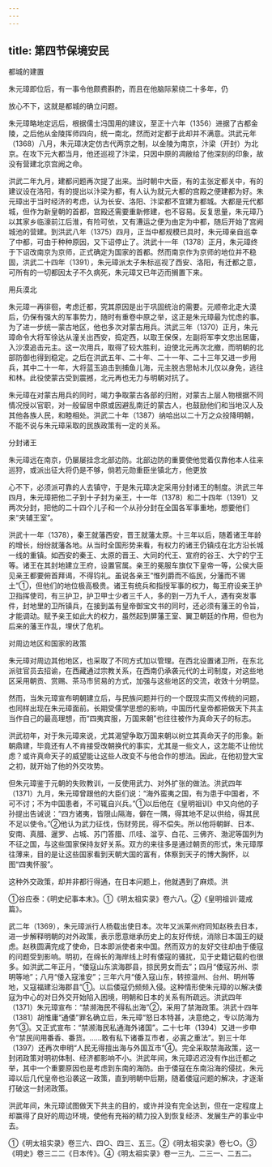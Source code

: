 ```yaml
---
---
---
```

title: 第四节保境安民
---



都城的建置

朱元璋即位后，有一事令他颇费斟酌，而且在他脑际萦绕二十多年，仍

放心不下，这就是都城的确立问题。

朱元璋略地定远后，根据儒士冯国用的建议，至正十六年（1356）进据了古都金陵，之后他从金陵挥师四向，统一南北，然而对定都于此却并不满意。洪武元年（1368）八月，朱元璋决定仿古代两京之制，以金陵为南京，汴梁（开封）为北京。在攻下元大都当月，他还巡视了汴梁，只因中原的凋敝给了他深刻的印象，故没有营建北京宫阙之命。

洪武二年九月，建都问题再次提了出来。当时朝中大臣，有的主张定都关中，有的建议设在洛阳，有的提出以汴梁为都，有人认为就元大都的宫殿之便建都为好。朱元璋出于当时经济的考虑，认为长安、洛阳、汴梁都不宜建为都城。大都是元代都城，但作为新皇朝的首都，宫殿还需要重新修建，也不容易。反复思量，朱元璋乃以其家乡临濠前江后淮，有险可依，又有漕运之便为由定为中都，随后开始了宫阙城池的营建。到洪武八年（1375）四月，正当中都规模已具时，朱元璋亲自巡幸了中都，可由于种种原因，又下诏停止了。洪武十一年（1378）正月，朱元璋终于下诏改南京为京师，正式确定为国家的首都。然而南京作为京师的地位并不稳固，洪武二十四年（1391），朱元璋派太子朱标巡视了西安、洛阳，有迁都之意，可所有的一切都因太子不久病死，朱元璋又已年迈而搁置下来。

用兵漠北

朱元璋一再徘徊，考虑迁都，究其原因是出于巩固统治的需要。元顺帝北走大漠后，仍保有强大的军事势力，随时有重卷中原之举，这正是朱元璋最为忧虑的事。为了进一步统一蒙古地区，他也多次对蒙古用兵。洪武三年（1370）正月，朱元璋命令大将军徐达从潼关出西安，捣定西，以取王保保，左副将军李文忠出居庸，入沙漠追击元主。这一次用兵，取得了较大胜利，迫使北元再次北撤，而明朝的北部防御也得到稳定。之后在洪武五年、二十年、二十一年、二十三年又进一步用兵，其中二十一年，大将蓝玉追击到捕鱼儿海，元主脱古思帖木儿仅以身免，逃往和林。此役使蒙古受到震撼，北元再也无力与明朝对抗了。

朱元璋在对蒙古用兵的同时，竭力争取蒙古各部的归附，对蒙古上层人物根据不同情况授以官职，对一般留居中原或因避乱南迁的蒙古人，也鼓励他们和当地汉人及其他各族人民，和睦相处。洪武二十年（1387）纳哈出以二十万之众投降明朝，不能不说与朱元璋采取的民族政策有一定的关系。

分封诸王

朱元璋远在南京，仍屡屡挂念北部边防。北部边防的重要使他觉着仅靠他本人往来巡狩，或派出征大将仍是不够，倘若元勋重臣坐镇北方，他更放

心不下，必须派可靠的人去镇守，于是朱元璋决定采用分封诸王的制度。洪武三年四月，朱元璋把他二子到十子封为亲王，十一年（1378）和二十四年（1391）又两次分封，把他的二十四个儿子和一个从孙分封在全国各军事重地，想要他们来“夹辅王室”。

洪武十一年（1378），秦王就藩西安，晋王就藩太原。十三年以后，随着诸王年龄的增长，纷纷就藩各地。从当时全国形势来看，有权力的诸王仍镇戍在北方沿长城一线的重镇。如西安的秦王、太原的晋王、大同的代王、宣府的谷王、大宁的宁王等。诸王在其封地建立王府，设置官属。亲王的冕服车旗仅下皇帝一等，公侯大臣见亲王都要俯首拜谒，不得钧礼。虽说各亲王“惟列爵而不临民，分藩而不锡土”①，但他们的地位极高极贵。诸王有统兵和指授军事的权力，每王府设亲王护卫指挥使司，有三护卫，护卫甲士少者三千人，多的到一万九千人，遇有突发事件，封地里的卫所镇兵，在接到盖有皇帝御宝文书的同时，还必须有藩王的令旨，才能调动。赋予亲王如此大的权力，虽然起到屏藩王室、翼卫朝廷的作用，但也为后来的藩王作乱，埋伏了危机。

对周边地区和国家的政策

朱元璋对周边其他地区，也采取了不同方式加以管理。在西北设置诸卫所，在东北派驻官员去招谕，在西藏通过宗教关系，在西南仍承袭元代的土司制度，对这些地区采用朝贡、赏赐、茶马市贸易的方式，加强与这些地区的交流，收效十分明显。

然而，当朱元璋宣布明朝建立后，与民族问题并行的一个既现实而又传统的问题，也同样出现在朱元璋面前。长期受儒学思想的影响，中国历代皇帝都把做天下共主当作自己的最高理想，而“四夷宾服，万国来朝”也往往被作为真命天子的标志。

洪武初年，对于朱元璋来说，尤其渴望争取万国来朝以树立其真命天子的形象。新朝鼎建，毕竟还有人不肯接受改朝换代的事实，尤其是一些文人，这怎能不让他忧虑？或许真命天子的威望能让这些人改变不与他合作的想法。因此，在他初登大宝之初，就开始了他的外交攻势。

但朱元璋鉴于元朝的失败教训，一反使用武力、对外扩张的做法。洪武四年（1371）九月，朱元璋曾跟他的大臣们说：“海外蛮夷之国，有为患于中国者，不可不讨；不为中国患者，不可辄自兴兵。”①以后他在《皇明祖训》中又向他的子孙提出告诫说：“四方诸夷，皆限山隔海，僻在一隅，得其地不足以供给，得其民不足以使令。”②他认为武力征伐，伤财劳民，得不偿失。所以他将朝鲜、日本、安南、真腊、暹罗、占城、苏门答腊、爪哇、湓亨、白花、三佛齐、渤泥等国列为不征之国，与这些国家保持友好关系。双方的来往多是通过朝贡的形式，朱元璋厚往薄来，目的是让这些国家看到天朝大国的富有，体察到天子的博大胸怀，以图“四夷怀服”。

这种外交政策，却并非都行得通，在日本问题上，他就遇到了麻烦。洪

①谷应泰：《明史纪事本末》。①《明太祖实录》卷六八。②《皇明祖训·箴戒篇》。

武二年（1369），朱元璋派行人杨载出使日本。次年又派莱州府同知赵秩去日本，进一步解释明朝的对外政策，表示愿意继承历史上的友好传统，消除日本国王的疑虑。赵秩圆满完成了使命，日本即派使者来中国。然而双方的友好交往却由于倭寇的问题受到影响。明初，在绵长的海岸线上时有倭寇的骚扰，见于史籍记载的也很多。如洪武二年正月，“倭寇山东滨海郡县，掠民男女而去”；四月“倭寇苏州、崇明等地”；八月“倭入寇淮安”；三年六月“倭入寇山东，转掠温州、台州、明州等地，又寇福建沿海郡县”①。以后倭寇仍频频入侵。这种情形使朱元璋的以解决倭寇为中心的对日外交开始陷入困境，明朝和日本的关系有所疏远。洪武四年（1371）朱元璋宣布：“禁濒海民不得私出海”②，采用了禁海政策。洪武十四年（1381）胡惟庸“通倭”罪名确立后，朱元璋“怒日本特甚，决意绝之，专以防海为务”③。又正式宣布：“禁濒海民私通海外诸国”。二十七年（1394）又进一步申令“禁民间用番香、番货。……敢有私下诸番互市者，必寘之重法”。到三十年（1397）还再次申明“人民无得擅出海与外国互市”④。完全采取禁海政策，这一封闭政策对明初体制、经济都影响不小。洪武年间，朱元璋迟迟没有作出迁都之举，其中一个重要原因也是考虑到东南的海防。由于倭寇在东南沿海的侵扰，朱元璋以后几代皇帝也沿袭这一政策，直到明朝中后期，随着倭寇问题的解决，才逐渐打破这一封闭政策。

洪武年间，朱元璋试图做天下共主的目的，或许并没有完全达到，但在一定程度上却赢得了良好的周边环境，使他有充裕的精力投入到恢复经济、发展生产的事业中去。

①《明太祖实录》卷三六、四○、四三、五三。②《明太祖实录》卷七○。③《明史》卷三二二《日本传》。④《明太祖实录》卷一三九、二三一、二五二。